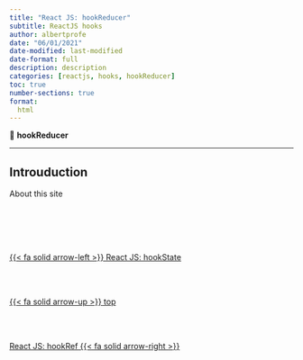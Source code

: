 ```yaml
---
title: "React JS: hookReducer"
subtitle: ReactJS hooks
author: albertprofe
date: "06/01/2021"
date-modified: last-modified
date-format: full
description: description
categories: [reactjs, hooks, hookReducer]
toc: true
number-sections: true
format:
  html
---
```


::: {.summary}

📘 **hookReducer**



:::

---

## Introuduction

About this site


<!--- navLinks -->
<br><br>
<div class=row>
<br>
<div class='column left previous'>
<br>
[{{< fa solid arrow-left >}} React JS: hookState](/reactjs/hookstate.qmd)
<br>
</div>
<br>
<div class='column center'>
<br>
[{{< fa solid arrow-up >}} top](#top)
<br>
</div>
<br>
<div class='column right next'>
<br>
[React JS: hookRef  {{< fa solid arrow-right >}}](/reactjs/hookref.qmd)
<br>
</div>
<br>
</div>
